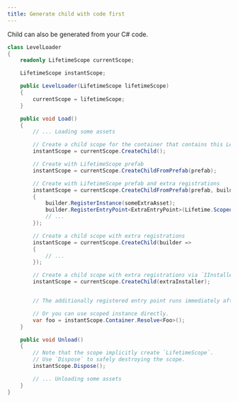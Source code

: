 ```yaml
---
title: Generate child with code first
---
```


Child can also be generated from your C# code.

```csharp
class LevelLoader
{
    readonly LifetimeScope currentScope;

    LifetimeScope instantScope;

    public LevelLoader(LifetimeScope lifetimeScope)
    {
        currentScope = lifetimeScope;
    }

    public void Load()
    {
        // ... Loading some assets

        // Create a child scope for the container that contains this LevelLoader instance.
        instantScope = currentScope.CreateChild();

        // Create with LifetimeScope prefab
        instantScope = currentScope.CreateChildFromPrefab(prefab);

        // Create with LifetimeScope prefab and extra registrations
        instantScope = currentScope.CreateChildFromPrefab(prefab, builder =>
        {
            builder.RegisterInstance(someExtraAsset);
            builder.RegisterEntryPoint<ExtraEntryPoint>(Lifetime.Scoped);
            // ...
        });

        // Create a child scope with extra registrations
        instantScope = currentScope.CreateChild(builder =>
        {
            // ...
        });

        // Create a child scope with extra registrations via `IInstaller`
        instantScope = currentScope.CreateChild(extraInstaller);


        // The additionally registered entry point runs immediately after the scope is created...

        // Or you can use scoped instance directly.
        var foo = instantScope.Container.Resolve<Foo>();
    }

    public void Unload()
    {
        // Note that the scope implicitly create `LifetimeScope`.
        // Use `Dispose` to safely destroying the scope.
        instantScope.Dispose();

        // ... Unloading some assets
    }
}
```
